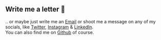 ## Write me a letter 💌

.. or maybe just write me an [Email](mailto:orhan@sonmez.xyz) or shoot me a message on any of my socials, like [Twitter](https://www.twitter.com/orhnsnmz), [Instagram](https://www.instagram.com/orhnsnmz86) & [LinkedIn](https://www.linkedin.com/in/orhnsnmz/).<br/>
You can also find me on [Github](https://www.github.com/orhan) of course.